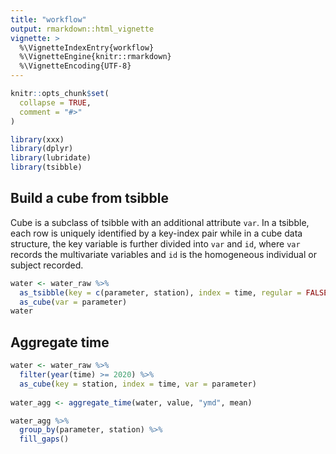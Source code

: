 ```yaml
---
title: "workflow"
output: rmarkdown::html_vignette
vignette: >
  %\VignetteIndexEntry{workflow}
  %\VignetteEngine{knitr::rmarkdown}
  %\VignetteEncoding{UTF-8}
---
```


```r
knitr::opts_chunk$set(
  collapse = TRUE,
  comment = "#>"
)
```

```r
library(xxx)
library(dplyr)
library(lubridate)
library(tsibble)
```

## Build a cube from tsibble 

Cube is a subclass of tsibble with an additional attribute `var`. In a tsibble, each row is uniquely identified by a key-index pair while in a cube data structure, the key variable is further divided into `var` and `id`, where `var` records the multivariate variables and `id` is the homogeneous individual or subject recorded.

```r
water <- water_raw %>% 
  as_tsibble(key = c(parameter, station), index = time, regular = FALSE) %>% 
  as_cube(var = parameter)
water
```


## Aggregate time 

```r
water <- water_raw %>% 
  filter(year(time) >= 2020) %>% 
  as_cube(key = station, index = time, var = parameter)
  
water_agg <- aggregate_time(water, value, "ymd", mean)

water_agg %>% 
  group_by(parameter, station) %>% 
  fill_gaps()

```

